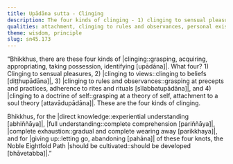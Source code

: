 ```yaml
---
title: Upādāna sutta - Clinging
description: The four kinds of clinging - 1) clinging to sensual pleasures, 2) clinging to views, 3) clinging to rules and observances, and 4) clinging to a doctrine of self - are described in brief. The Noble Eightfold Path is the way for direct knowledge, full understanding, complete exhaustion, and giving up of these four kinds of clinging.
qualities: attachment, clinging to rules and observances, personal existence, sensual desire, direct knowledge, complete comprehension, cultivation
theme: wisdom, principle
slug: sn45.173
---
```


“Bhikkhus, there are these four kinds of |clinging::grasping, acquiring, appropriating, taking possession, identifying [upādāna]|. What four? 1) Clinging to sensual pleasures, 2) |clinging to views::clinging to beliefs [diṭṭhupādāna]|, 3) |clinging to rules and observances::grasping at precepts and practices, adherence to rites and rituals [sīlabbatupādāna]|, and 4) |clinging to a doctrine of self::grasping at a theory of self, attachment to a soul theory [attavādupādāna]|. These are the four kinds of clinging.

Bhikkhus, for the |direct knowledge::experiential understanding [abhiññāya]|, |full understanding::complete comprehension [pariññāya]|, |complete exhaustion::gradual and complete wearing away [parikkhaya]|, and for |giving up::letting go, abandoning [pahāna]| of these four knots, the Noble Eightfold Path |should be cultivated::should be developed [bhāvetabba]|.”